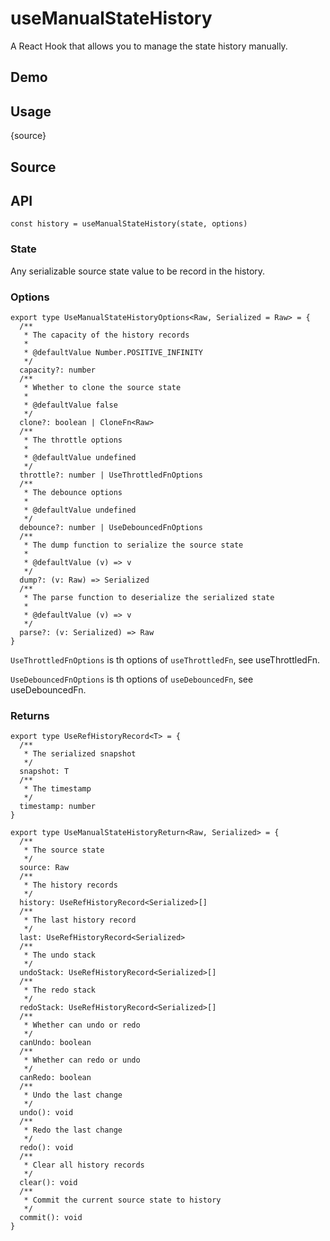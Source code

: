 # useManualStateHistory


<HooksType category="ProUtilities" />

A React Hook that allows you to manage the state history manually.

## Demo


<App />

## Usage


<RawCode>{source}</RawCode>

## Source


<Source />

## API

```tsx
const history = useManualStateHistory(state, options)
```

### State

Any serializable source state value to be record in the history.

### Options


```tsx
export type UseManualStateHistoryOptions<Raw, Serialized = Raw> = {
  /**
   * The capacity of the history records
   *
   * @defaultValue Number.POSITIVE_INFINITY
   */
  capacity?: number
  /**
   * Whether to clone the source state
   *
   * @defaultValue false
   */
  clone?: boolean | CloneFn<Raw>
  /**
   * The throttle options
   *
   * @defaultValue undefined
   */
  throttle?: number | UseThrottledFnOptions
  /**
   * The debounce options
   *
   * @defaultValue undefined
   */
  debounce?: number | UseDebouncedFnOptions
  /**
   * The dump function to serialize the source state
   *
   * @defaultValue (v) => v
   */
  dump?: (v: Raw) => Serialized
  /**
   * The parse function to deserialize the serialized state
   *
   * @defaultValue (v) => v
   */
  parse?: (v: Serialized) => Raw
}
```

`UseThrottledFnOptions` is th options of `useThrottledFn`, see <Link to="/reference/use-throttled-fn/#options">useThrottledFn</Link>.

`UseDebouncedFnOptions` is th options of `useDebouncedFn`, see <Link to="/reference/use-debounced-fn/#options">useDebouncedFn</Link>.

### Returns

```tsx
export type UseRefHistoryRecord<T> = {
  /**
   * The serialized snapshot
   */
  snapshot: T
  /**
   * The timestamp
   */
  timestamp: number
}

export type UseManualStateHistoryReturn<Raw, Serialized> = {
  /**
   * The source state
   */
  source: Raw
  /**
   * The history records
   */
  history: UseRefHistoryRecord<Serialized>[]
  /**
   * The last history record
   */
  last: UseRefHistoryRecord<Serialized>
  /**
   * The undo stack
   */
  undoStack: UseRefHistoryRecord<Serialized>[]
  /**
   * The redo stack
   */
  redoStack: UseRefHistoryRecord<Serialized>[]
  /**
   * Whether can undo or redo
   */
  canUndo: boolean
  /**
   * Whether can redo or undo
   */
  canRedo: boolean
  /**
   * Undo the last change
   */
  undo(): void
  /**
   * Redo the last change
   */
  redo(): void
  /**
   * Clear all history records
   */
  clear(): void
  /**
   * Commit the current source state to history
   */
  commit(): void
}
```
